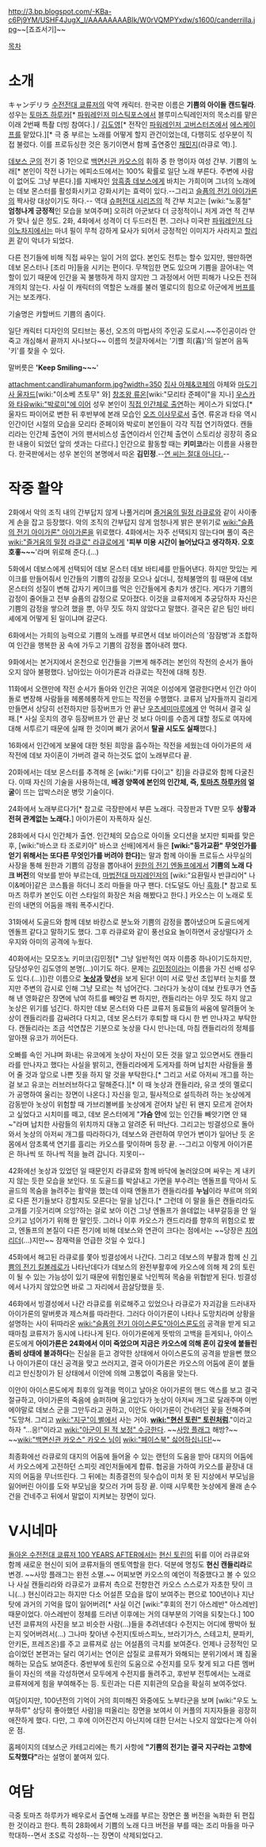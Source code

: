 http://3.bp.blogspot.com/-KBa-c6Pj9YM/USHF4JugX_I/AAAAAAAABIk/W0rVQMPYxdw/s1600/canderrilla.jpg~~[죠죠서기]~~



[[목차]]
= 소개 =
キャンデリラ
[[수전전대 쿄류저]]의 악역 캐릭터. 한국판 이름은 '''기쁨의 아이돌 캔드릴라'''. 성우는 [[토마츠 하루카]][* [[파워레인저 미스틱포스]]에서 블루미스틱레인저의 목소리를 맡은 이래 2번째 특촬 더빙 참여다.] / [[김도영]][* 전작인 [[특명전대 고버스터즈|파워레인저 고버스터즈]]에서 [[에스케이프]]를 맡았다.][* 극 중 부르는 노래를 어떻게 할지 관건이었는데, 다행히도 성우분이 직접 불렀다. 이를 프로듀싱한 것은 동기이면서 함께 출연중인 [[채민지]](라큐로 역).].

[[데보스 군]]의 전기 중 1인으로 [[백면신관 카오스]]의 휘하 중 한 명이자 여성 간부. 기쁨의 노래[* 본인이 작전 나가는 에피소드에서는 100% 확률로 일단 노래 부른다. 주변에 사람이 없어도 그냥 부른다.]를 지배자인 [[암흑종 데보스]]에게 바치는 가희이며 그녀의 노래에는 데보 몬스터를 활성화시키고 강화시키는 효력이 있다.--그리고 [[슬픔의 전기 아이가론]]의 짝사랑 대상이기도 하다.-- 역대 [[슈퍼전대 시리즈]]의 적 간부 치고는 [wiki:"노홍철" '''엄청나게 긍정적'''인 모습을 보여주며] 오히려 아군보다 더 긍정적이니 저게 과연 적 간부가 맞나 싶은 정도. 2화, 4화에서 성격이 더 두드러진 편. 그러나 미국판 [[파워레인저 다이노차지]]에서는 마녀 필이 무척 강하게 묘사가 되어서 긍정적인 이미지가 사라지고 [[할리퀸]] 같이 악녀가 되었다.

다른 전기들에 비해 직접 싸우는 일이 거의 없다. 본인도 전투는 할수 있지만, 웬만하면 데보 몬스터나 [조리 마]들을 시키는 편이다. 무책임한 면도 있으며 기쁨을 끌어내는 역할이 있기 때문에 인간을 꼭 불행하게 하지 않지만 그 과정에서 어떤 피해가 나오든 전혀 개의치 않는다. 사실 이 캐릭터의 역할은 노래를 불러 멜로디의 힘으로 아군에게 [[버프]]를 거는 보조캐다.

기술명은 캬할버드 기쁨의 춤이다.

일단 캐릭터 디자인의 모티브는 풍선, 오즈의 마법사의 주인공 도로시.~~주인공이라 안죽고 개심해서 끝까지 사나보다~~ 이름의 첫글자에서는 '기쁠 희(喜)'의 일본어 음독 '키'를 찾을 수 있다.

말버릇은 ''''Keep Smiling~~~''''

attachment:candlirahumanform.jpg?width=350
[[집사 아체&코체]]의 아체와 [[마도기사 울자드]][wiki:"이소베 츠토무" 와] [[창조왕 류온]][wiki:"모리타 준페이"을 지나] [[우스카와 타유]][[wiki:"박로미"에 이어]] 성우 본인이 [http://bbs2.ruliweb.daum.net/gaia/do/ruliweb/family/230/read?articleId=18559700&bbsId=G005&itemId=75&pageIndex=1 직접 인간체로 출연]하는 케이스가 되었다.[* 울자드 파이어로 변한 뒤 후반부에 본래 모습인 [[오즈 이사무]]로서 출연. 류온과 타유 역시 인간이던 시절의 모습을 모리타 준페이와 박로미 본인들이 각각 직접 연기하였다. 캔들리라는 인간체 출연이 거의 팬서비스성 출연이라서 인간체 출연이 스토리상 굉장히 중요한 내용이 되었던 앞의 셋과는 다르다.] 인간으로 활동할 때는 '''키미코'''라는 이름을 사용한다. 한국판에서는 성우 본인의 본명에서 따온 '''김민정'''.--[[연민정|연 씨는 절대 아니다.]]--

= 작중 활약 =
2화에서 악의 조직 내의 간부답지 않게 나풀거리며 [[즐거움의 밀정 라큐로]]와 같이 사이좋게 손을 잡고 등장했다. 악의 조직의 간부답지 않게 엄청나게 밝은 분위기로 [[wiki:"슬픔의 전기 아이가론" 아이가론]]을 위로했다. 4화에서는 자주 선택되지 않는다며 풀이 죽은 [[wiki:"즐거움의 밀정 라큐로" 라큐로]]에게 ''''피부 미용 시간이 늘어났다고 생각하자. 오호호홓~~~''''라며 위로해 준다.(...) 

5화에서 데보스에게 선택되어 데보 몬스터 데보 바티셰를 만들어낸다. 하지만 맛있는 케이크를 만들어줘서 인간들의 기쁨의 감정을 모으나 싶더니, 정체불명의 힘 때문에 데보 몬스터의 성질이 변해 갑자기 케이크를 먹은 인간들에게 충치가 생긴다. 게다가 기쁨의 감정이 줄어들고 전부 슬픔의 감정으로 모아졌다. 이것을 쿄류저에게 추궁당하자 자신은 기쁨의 감정을 쌓으려 했을 뿐, 아무 짓도 하지 않았다고 말했다. 결국은 같은 팀인 바티셰에게 어떻게 된 일이냐며 갈군다.

6화에서는 가희의 능력으로 기쁨의 노래를 부르면서 데보 바이러슨의 '잠잠병'과 조합하여 인간을 행복한 꿈 속에 가두고 기쁨의 감정을 뽑아내려 했다.

9화에서는 본거지에서 온천으로 인간들을 기쁘게 해주려는 본인의 작전의 순서가 돌아오지 않아 불평했다. 남아있는 아이가론과 라큐로는 작전에 대해 칭찬.

11화에서 오랜만에 작전 순서가 돌아와 인간은 귀여운 이성에게 열광한다면서 인간 아이돌로 변장해 사람들을 헤롱헤롱하게 만드는 작전을 수행했다. 쿄류저 남자들까지 걸리게 만들면서 상당히 선전하지만 등장버프가 안 끝난 [[우츠세미마루]]에게 안 먹혀서 결국 실패.[* 사실 웃치의 경우 등장버프가 안 끝난 것 보다 아미를 수줍게 대할 정도로 여자에 대해 서투르기 때문에 실패 한 것이며 뼈가 굵어서 '''탈골 시도도 실패'''했다.]

16화에서 인간에게 보물에 대한 헛된 희망을 흡수하는 작전을 세웠는데 아이가론의 새 작전에 데보 자이혼이 가버려 결국 하는것도 없이 노래부르다 끝.

20화에서는 데보 몬스터를 추격해 온 [wiki:"키류 다이고" 킹]을 라큐로와 함께 다굴친다. 이때 자신의 기술을 사용하는데, '''배경 양쪽에 본인의 인간체, 즉, [[토마츠 하루카]]의 얼굴'''이 뜨는 압박스러운 병맛 기술이다.

24화에서 노래부르다가[* 참고로 극장판에서 부른 노래다. 극장판과 TV판 모두 '''상황과 전혀 관계없는 노래다.'''] 아이가론이 자폭하자 실신. 

28화에서 다시 인간체가 출연. 인간체의 모습으로 아이돌 오디션을 보지만 퇴짜를 맞은 후, [wiki:"바스코 타 조로키아" 바스코 선배]에게서 들은 '''[wiki:"등가교환" 무엇인가를 얻기 위해서는 또다른 무엇인가를 버려야 한다]'''는 말과 함께 아이돌 프로듀스 사무실의 사장을 통해 원한과 기쁨의 감정을 뽑아내어 [[원한의 전기 엔돌프]]에게서 '''기쁨의 노래 다크 버전'''의 악보를 받아 부르는데, [[마법전대 마지레인저]]의 [wiki:"요환밀사 반큐리어" 나이&메아]같은 코스튬을 하더니 조리 마들을 마구 팬다. 더도덜도 아닌 [[흑화]].[* 참고로 토마츠 하루카 본인도 이런 스타일의 화장은 처음 해봤다고 한다.] 카오스는 이 노래로 토린의 내면의 어둠을 깨워 폭주시킨다.

31화에서 도골드와 함께 데보 바캉스로 분노와 기쁨의 감정을 뽑아냈으며 도골드에게 엔돌프 같다고 말하기도 했다. 그후 라큐로와 같이 풍선요요 놀이하면서 궁상떨다가 소우지와 아미의 공격에 누웠다.

40화에서는 모모조노 키미코(김민정[* 그냥 일반적인 여자 이름중 하나이기도하지만, 담당성우인 김도영의 본명(...)이기도 하다. 문제는 [[김민정(성우)|김민정]]이라는 이름을 가진 선배 성우도 있다.(...)])란 이름으로 '''[[놋상]]과 맞선'''을 보게 된다! 이미 서로 맞선 초입부터 눈치를 챘지만 주변의 감시로 인해 그냥 모르는 척 넘어간다. 그러다가 놋상이 데보 칸토쿠가 연출해 낸 영화같은 장면에 낚여 하트를 빼앗길 뻔 하지만, 캔들리라는 아무 짓도 하지 않고 놋상은 위기를 넘긴다. 하지만 데보 몬스터와 다른 쿄류저 동료들의 싸움에 말려들어 놋상이 캔들리라를 감싸려다 다치고, 데보 몬스터가 후퇴할 때 다시 한 번 만나자고 부탁한다. 캔들리라는 조금 석연찮은 기분으로 놋상을 다시 만나는데, 마침 캔들리라의 정체를 알아챈 유코가 끼어든다.

오빠를 속인 거냐며 화내는 유코에게 놋상이 자신이 모든 것을 알고 있으면서도 캔들리라를 만나자고 했다는 사실을 밝히고, 캔들리라에게 도게자를 하며 납치한 사람들을 풀어 줄 것과 앞으로 나쁜 짓을 하지 말 것을 부탁한다.[* 그리고 서로 아저씨 개그를 하는걸 보고 유코는 러브러브하다고 말해준다.][* 이 때 놋상과 캔들리라, 유코 셋의 멜로디가 공명하여 울리는 장면이 나온다.] 자신을 믿고, 필사적으로 설득하려 하는 놋상에게 감동받아 놋상이 위험할 때 가브리볼버를 놋상에게 걷어차 날린 뒤 왠지 모르게 걷어차고 싶었다고 시치미를 떼고, 데보 몬스터에게 "'''가슴 안'''에 있는 인간들 빼앗기면 안 돼~"라며 납치한 사람들의 위치까지 대놓고 알려준 뒤 떠난다. 그리고는 빙결성으로 돌아와서 놋상의 아저씨 개그를 따라하다가, 데보스와 관련하여 무언가 변이가 일어난 듯 온몸에서 암초록색 연기를 흘리는 카오스를 맞이하며 등장 끝. --그리고 이렇게 아이가론은 하나씩 또 하나씩 적을 늘려 갑니다. 지못미--

42화에선 놋상과 있었던 일 때문인지 라큐로와 함께 바닥에 눌러앉으며 싸우는 게 내키지 않는 듯한 모습을 보인다. 또 도골드를 박살내고 가면을 부수려는 엔돌프를 막아서 도골드의 목숨을 늘려주는 활약을 했는데 이때 엔돌프가 캔들리라를 '''누님'''이라 부르며 의외로 다른 전기들보다 강할지도 모른다는 말을 남긴다.[* 그런데 이 말을 들은 캔들리라도 고개를 기웃거리며 으잉?하는 걸로 보아 이건 그냥 엔돌프가 쓸데없는 내부갈등을 안 일으키고 넘어가기 위해 한 말인듯. 그러나 이후 카오스가 캔드리라를 향후의 위험으로 봤고, 엔돌프의 본질이 다른 전기에 비해 데보스와 연관이 크다는 점에서는 ~~당장은 [[치어리더]](...)지만~~ 잠재력을 언급한 것일 수 있다.]

45화에서 해고된 라큐로를 쫓아 빙결성에서 나간다. 그리고 데보스의 부활과 함께 신 [[기쁨의 전기 킬볼레로]]가 나타난데다가 데보스의 완전부활후에 카오스에 의해 제 2의 토린이 될 수 있는 가능성이 있기 때문에 위험인물로 낙인찍혀 목숨을 위협받게 된다. 빙결성에서 나가지 않았으면 바로 그 자리에서 끔살당했을 듯.

46화에서 빙결성에서 나간 라큐로를 위로해주고 있었으나 라큐로가 자괴감을 드러내자 아이가론의 말버릇과 제스쳐를 따라한다. 그러다 아이가론이 나타나 도망치라며 상황을 설명하는 사이 뒤따라온 [[wiki:"슬픔의 전기 아이스론도"아이스론도]]의 공격을 받게 되고 때마침 쿄류저가 동시에 나타나게 된다. 아이가론에게 뜻밖의 고백을 듣게되나, 아이스론도에게 '''아이가론은 24화에서 이미 죽었으며 지금은 카오스에 의해 혼이 갑옷에 붙들린 좀비 상태에 불과하다'''는 진실을 듣고 경악한 상태에서 아이스론도의 공격을 받을뻔 했으나 아이가론이 대신 공격을 맞고 쓰러지고, 결국 아이가론은 카오스의 어둠에 혼이 붙들리고 만신창이가 된 상태에서 이안에 의해 고통없이 죽음을 맞는다.  

이안이 아이스론도에게 최후의 일격을 먹이고 날아온 아이가론의 핸드 액스를 보고 결국 절규하고, 아이가론의 죽음에 슬퍼하며 울고있다가 놋상이 아저씨 개그로 달래주며 이번에야말로 데보스 군을 그만두라고 권하고, 이안도 아이가론이 건네려던 꽃을 전해주며 "도망쳐. 그리고 [[wiki:"지구"이 별]]에서 사는 거야. '''[[wiki:"현신 토린" 토린]]처럼'''."이라고 하자 "...응!"이라고 [[wiki:"아군이 된 적 보정" 수긍한다]]. ~~[[사망 플래그]] 해방?~~ ~~[[wiki:"백면신관 카오스" 카오스 님]]이 [[wiki:"페이스북" 싫어하십니다!]]~~

최종화에선 라큐로의 대지의 어둠에 들어올 수 있는 랜턴의 도움을 받아 대지의 어둠에서 카오스에게 고전하던 스피릿 레인저들에게 합류. 협공을 가하여 카오스를 끝장내 대지의 어둠을 무너뜨린다. 그 뒤에는 최종결전의 뒷수습이 미처 못 된 지상에서 부모님을 잃어버린 아이를 도와 부모님을 찾으러 가며 등장 끝. 이때 시무룩한 놋상에게 몰래 손수건을 건네주고 뒤에서 말없이 지켜보는 장면이 있다.

= V시네마 =
[[돌아온 수전전대 쿄류저 100 YEARS AFTER]]에서는 [[현신 토린]]의 뒤를 이어 라큐로와 함께 새로운 현신이 되어 쿄류저들의 멘토역할을 한다. 덕분에 명칭도 '''현신 캔들리라'''로 변경. ~~사망 플래그는 완전 소멸.~~ 어찌보면 카오스의 예언이 적중했다고 볼 수 있으나 사실 캔들리라와 라큐로가 쿄류저 측으로 전향한건 카오스 스스로가 자초한 탓이 크니(...)
현신이라고는 하지만 다소 어설픈 모습을 많이 보여주는 편으로 100년이나 지난 탓에 과거의 기억을 많이 잃어버려[* 사실 이건 [wiki:"후회의 전기 아스레반" 아스레반] 때문이었다. 아스레반이 정체를 드러낸 이후에는 거의 대부분의 기억을 되찾는다.] 100년전 쿄류져의 사진을 보고 비슷한 사람(...)들을 추려낸데다 수전지는 어디에 짱박아 뒀는지 잊어버려서(...) 그나마 찾아낸 수전지(토바스피노, 브라기가스, 스테고치, 분파키, 안키돈, 프레즈온)를 주고 쿄류져로 삼는 어설픔의 극치를 보여준다. 언제나 긍정적인 모습이었던 본편과는 달리 여기서는 연이은 삽질로 쿄류져가 와해되는 분위기에서 꽤 침울해하는 모습도 보여준다. 중반부에 토린의 도움으로 수전지를 모두 찾게 되고 다른 멤버들이 자신의 색을 각성하면서 모두에게 수전지를 돌려주고, 후반부 전투에서는 노래로 쿄류져에게 힘을 부여해주는 등. 토린과는 다른 지휘관의 모습을 확실히 보여주었다. 

여담이지만, 100년전의 기억이 거의 희미해진 와중에도 노부타군을 보며 [wiki:"우도 노부하루" 상당히 좋아했던 사람]을 떠올리는 장면을 보여서 이 커플의 지지자들을 굉장히 애잔하게 했다. 다만, 그 후에 이어진건지 아닌지에 대한 단서는 나오지 않았다는게 아쉬운 점.

홈페이지의 데보스군 카테고리에는 특기 사항에 '''"기쁨의 전기는 결국 지구라는 고향에 도착했다"'''라는 설명이 붙여져 있다.

= 여담 =
극중 토마츠 하루카가 배우로서 출연해 노래를 부르는 장면은 풀 버전을 녹화한 뒤 편집한 것이라고 한다. 특히 28화에서 기쁨의 노래 다크 버전을 부를 때는 조리 마들을 마구 학대하--면서 초S로 각성하--는 장면이 삭제되었다고.
